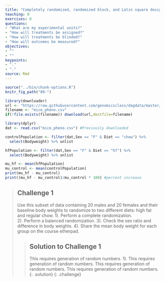 ```yaml
---
title: "Completely randomized, randomized block, and Latin square designs"
teaching: 0
exercises: 0
questions:
- "What are my experimental units?"
- "How will treatments be assigned?"
- "How will treatments be blinded?"
- "How will outcomes be measured?"
objectives:
- ""
- ""
keypoints:
- "."
- "."
source: Rmd
---
```


```r
source("../bin/chunk-options.R")
knitr_fig_path("09-")
```

```r
library(downloader)
url <- "https://raw.githubusercontent.com/genomicsclass/dagdata/master/inst/extdata/mice_pheno.csv"
filename <- "mice_pheno.csv"
if(!file.exists(filename)) download(url,destfile=filename)
```

```r
library(dplyr)
dat <- read.csv("mice_pheno.csv") #Previously downloaded 

controlPopulation <- filter(dat,Sex == "F" & Diet == "chow") %>%  
  select(Bodyweight) %>% unlist

hfPopulation <- filter(dat,Sex == "F" & Diet == "hf") %>%  
  select(Bodyweight) %>% unlist

mu_hf <- mean(hfPopulation)
mu_control <- mean(controlPopulation)
print(mu_hf - mu_control)
print((mu_hf - mu_control)/mu_control * 100) #percent increase
```
> ## Challenge 1
> Use this subset of data containing 20 males and 20 females and
> their baseline body weights to randomize to two different diets: high fat and regular chow.
> 1). Perform a complete randomization.  
> 2). Perform a balanced randomization. 
> 3). Check the sex ratio and difference in body weights.
> 4). Share the mean body weight for each group on the course etherpad.
>
> > ## Solution to Challenge 1
> > This requires generation of random numbers.
> > 1). This requires generation of random numbers.
> > This requires generation of random numbers.
> > This requires generation of random numbers.
> {: .solution}
{: .challenge}
